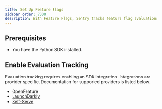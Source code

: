 ```yaml
---
title: Set Up Feature Flags
sidebar_order: 7000
description: With Feature Flags, Sentry tracks feature flag evaluations in your application, keeps an audit log feature flag changes, and reports any suspicious updates that may have caused an error.
---
```


<PlatformContent includePath="feature-flags/prerelease-alert" />

## Prerequisites

* You have the <PlatformLink to="/">Python SDK installed</PlatformLink>.

## Enable Evaluation Tracking

Evaluation tracking requires enabling an SDK integration. Integrations are provider specific. Documentation for supported providers is listed below.

- [OpenFeature](/platforms/python/integrations/feature-flags/openfeature/)
- [LaunchDarkly](/platforms/python/integrations/feature-flags/launchdarkly/)
- [Self-Serve](/platforms/python/integrations/feature-flags/generic/)

<PlatformContent includePath="feature-flags/enable-change-tracking" />
